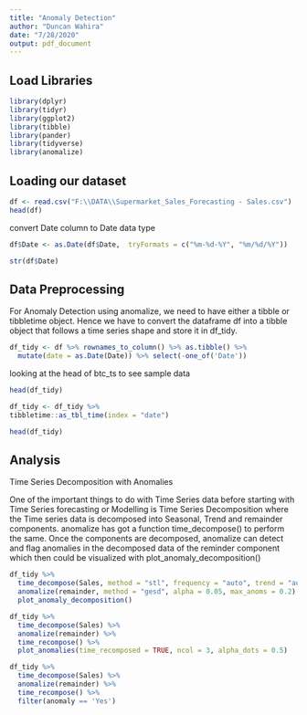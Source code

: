 ---
title: "Anomaly Detection"
author: "Duncan Wahira"
date: "7/28/2020"
output: pdf_document
---

## Load Libraries


```{r}

library(dplyr)
library(tidyr)
library(ggplot2)
library(tibble)
library(pander)
library(tidyverse)
library(anomalize)

```



## Loading our dataset

```{r}
df <- read.csv("F:\\DATA\\Supermarket_Sales_Forecasting - Sales.csv")
head(df)
```


convert Date column to Date data type

```{r}
df$Date <- as.Date(df$Date,  tryFormats = c("%m-%d-%Y", "%m/%d/%Y"))

str(df$Date)
```


## Data Preprocessing

For Anomaly Detection using anomalize, we need to have either a tibble or tibbletime object. Hence we have to convert the dataframe df into a tibble object that follows a time series shape and store it in df_tidy.

```{r}
df_tidy <- df %>% rownames_to_column() %>% as.tibble() %>% 
  mutate(date = as.Date(Date)) %>% select(-one_of('Date'))
```

looking at the head of btc_ts to see sample data

```{r}
head(df_tidy)
```

```{r}
df_tidy <- df_tidy %>% 
tibbletime::as_tbl_time(index = "date")

head(df_tidy)
```



## Analysis

Time Series Decomposition with Anomalies


One of the important things to do with Time Series data before starting with Time Series forecasting or Modelling is Time Series Decomposition where the Time series data is decomposed into Seasonal, Trend and remainder components. anomalize has got a function time_decompose() to perform the same. Once the components are decomposed, anomalize can detect and flag anomalies in the decomposed data of the reminder component which then could be visualized with plot_anomaly_decomposition() 

```{r}

df_tidy %>% 
  time_decompose(Sales, method = "stl", frequency = "auto", trend = "auto") %>%
  anomalize(remainder, method = "gesd", alpha = 0.05, max_anoms = 0.2) %>%
  plot_anomaly_decomposition()

```

```{r}
df_tidy %>% 
  time_decompose(Sales) %>%
  anomalize(remainder) %>%
  time_recompose() %>%
  plot_anomalies(time_recomposed = TRUE, ncol = 3, alpha_dots = 0.5)
```




```{r}
df_tidy %>% 
  time_decompose(Sales) %>%
  anomalize(remainder) %>%
  time_recompose() %>%
  filter(anomaly == 'Yes') 
```








